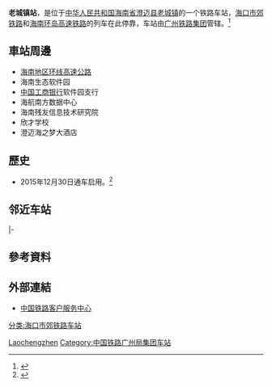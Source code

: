 {{Infobox China railway station 
|车站名称 =老城镇站
|图片 = 
|图片介绍 = 
|车站代码 = 
|车站名称拼音 = Laochengzhen
|英文名称=Laochengzhen Railway Station
|电报码 = ACQ
|拼音码 = LCZ
|车站位置 = [[海南省|海南省]][[澄迈县|澄迈县]][[老城镇_(澄迈县)|老城镇]]
|归属 =[[广州铁路集团|广州铁路集团]]
|线路 = [[海南环岛高速铁路|海南环岛高速铁路]]<br>[[海口市郊铁路|海口市郊铁路]]
|车站等级 = 
|月台数目 = 2
|股道数目 = 4
|坐标 = {{coord|19|56|0.30|N|110|6|47.46|E|display=inline,title}}
}}

'''老城镇站'''，是位于[[中华人民共和国|中华人民共和国]][[海南省|海南省]][[澄迈县|澄迈县]][[老城镇_(澄迈县)|老城镇]]的一个铁路车站，[[海口市郊铁路|海口市郊铁路]]和[[海南环岛高速铁路|海南环岛高速铁路]]的列车在此停靠，车站由[[广州铁路集团|广州铁路集团]]管辖。<ref>{{cite news|url = http://news.jschina.com.cn/system/2015/11/13/026982593.shtml|title = "西游"海南西环铁:老城镇站滨海小镇最宜居|work = 中国江苏网|date = 2015-11-13|accessdate = 2016-11-02|archive-date = 2016-11-04|archive-url = https://web.archive.org/web/20161104032805/http://news.jschina.com.cn/system/2015/11/13/026982593.shtml|dead-url = no}}</ref>

== 車站周邊 ==
* [[海南地区环线高速公路|海南地区环线高速公路]]
* 海南生态软件园
* [[中国工商银行|中国工商银行]]软件园支行
* 海航南方数据中心
* 海南残友信息技术研究院
* 欣才学校
* 澄迈海之梦大酒店

== 歷史 ==
* 2015年12月30日通车启用。<ref>{{cite news|url = http://news.163.com/15/1230/09/BC2TJLIT00014AED.html|title = 海南西环高铁老城站开通运营 55路公交延长线路至老城站(组图)|work = 网易新闻|date = 2015-12-30|access-date = 2016-11-02|archive-url = https://web.archive.org/web/20161103235019/http://news.163.com/15/1230/09/BC2TJLIT00014AED.html|archive-date = 2016-11-03|dead-url = yes}}</ref>

==邻近车站==
{{start rail box|[[中国铁路|中国铁路]]}}
{{s-inop|[[福山镇站|福山镇]]|内环方向}}
{{s-line|[[海南环岛高速铁路|海南环岛高速铁路]]}}
{{s-inop|[[长流站|长流]]|外环方向}}
|-
{{Terminus}}
{{s-line|[[海口市郊铁路|海口市郊铁路]]}}
{{s-inop|[[海口站|海口]]|美兰方向}}
{{s-end}}

== 參考資料 ==
{{reflist}}

== 外部連結 ==
* [http://www.12306.cn/mormhweb 中国铁路客户服务中心] {{Wayback|url=http://www.12306.cn/mormhweb |date=20161103232133 }}

{{China-rail-stub}}
{{海南环岛高速铁路}}
[[分类:海口市郊铁路车站|分类:海口市郊铁路车站]]
[[Category:海南省铁路车站|Laochengzhen]]
[[Category:中国铁路广州局集团车站|Category:中国铁路广州局集团车站]]